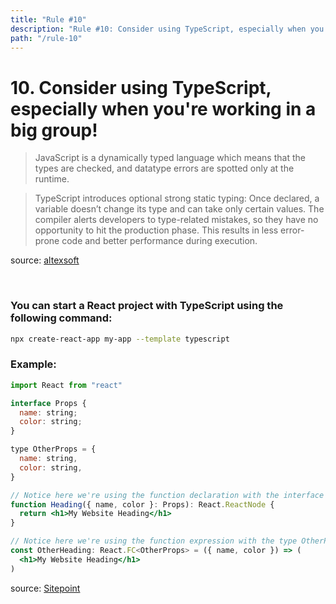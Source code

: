 ```yaml
---
title: "Rule #10"
description: "Rule #10: Consider using TypeScript, especially when you're working in a big group!"
path: "/rule-10"
---
```



# 10. Consider using TypeScript, especially when you're working in a big group!

> JavaScript is a dynamically typed language which means that the types are checked, and datatype errors are spotted only at the runtime.

> TypeScript introduces optional strong static typing: Once declared, a variable doesn’t change its type and can take only certain values. The compiler alerts developers to type-related mistakes, so they have no opportunity to hit the production phase. This results in less error-prone code and better performance during execution.

source: [altexsoft](https://www.altexsoft.com/blog/typescript-pros-and-cons/)

<br />

### You can start a React project with TypeScript using the following command:

```bash
npx create-react-app my-app --template typescript
```

### Example:

```jsx
import React from "react"

interface Props {
  name: string;
  color: string;
}

type OtherProps = {
  name: string,
  color: string,
}

// Notice here we're using the function declaration with the interface Props
function Heading({ name, color }: Props): React.ReactNode {
  return <h1>My Website Heading</h1>
}

// Notice here we're using the function expression with the type OtherProps
const OtherHeading: React.FC<OtherProps> = ({ name, color }) => (
  <h1>My Website Heading</h1>
)
```

source: [Sitepoint](https://www.sitepoint.com/react-with-typescript-best-practices/)

<GoTo rule="1" title="Start Again" />
